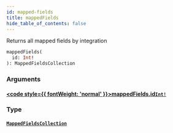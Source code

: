 ```yaml
---
id: mapped-fields
title: mappedFields
hide_table_of_contents: false
---
```








Returns all mapped fields by integration

```graphql
mappedFields(
  id: Int!
): MappedFieldsCollection
```


### Arguments

#### [<code style={{ fontWeight: 'normal' }}>mappedFields.<b>id</b></code>](#)<Bullet />[`Int!`](/api/graphql/documentation/scalars/int) <Badge class="secondary" text="non-null"/> <Badge class="secondary" text="scalar"/>
> 
> 

### Type

#### [`MappedFieldsCollection`](/api/graphql/documentation/objects/mapped-fields-collection) <Badge class="secondary" text="object"/>
> 
> 





